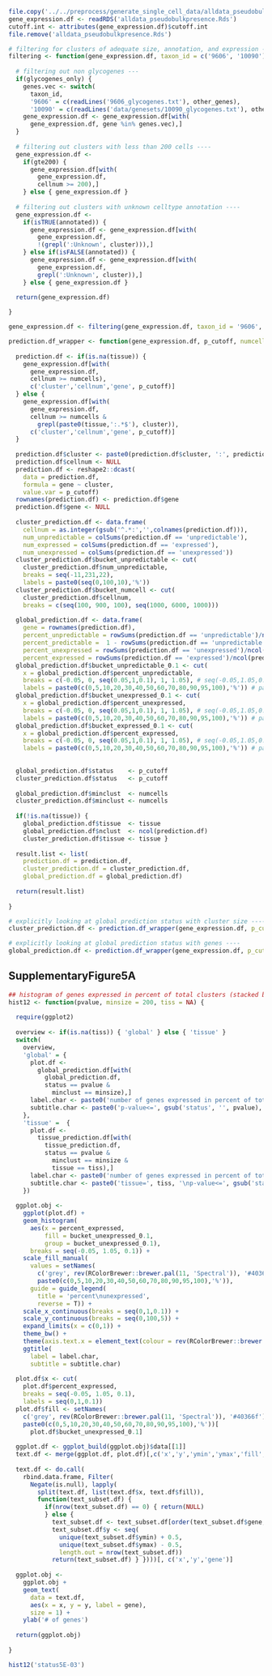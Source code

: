 
```r
file.copy('../../preprocess/generate_single_cell_data/alldata_pseudobulkpresence.Rds', 'alldata_pseudobulkpresence.Rds')
gene_expression.df <- readRDS('alldata_pseudobulkpresence.Rds')
cutoff.int <- attributes(gene_expression.df)$cutoff.int
file.remove('alldata_pseudobulkpresence.Rds')
```

```r
# filtering for clusters of adequate size, annotation, and expression ----
filtering <- function(gene_expression.df, taxon_id = c('9606', '10090'), glycogenes_only = F, other_genes = NULL, gte200 = T, annotated = T) {
  
  # filtering out non glycogenes ---
  if(glycogenes_only) {
    genes.vec <- switch(
      taxon_id, 
      '9606' = c(readLines('9606_glycogenes.txt'), other_genes),
      '10090' = c(readLines('data/genesets/10090_glycogenes.txt'), other_genes))
    gene_expression.df <- gene_expression.df[with(
      gene_expression.df, gene %in% genes.vec),]
  }
  
  # filtering out clusters with less than 200 cells ----
  gene_expression.df <- 
    if(gte200) {
      gene_expression.df[with(
        gene_expression.df,
        cellnum >= 200),]
    } else { gene_expression.df }
  
  # filtering out clusters with unknown celltype annotation ----
  gene_expression.df <- 
    if(isTRUE(annotated)) {
      gene_expression.df <- gene_expression.df[with(
        gene_expression.df, 
        !(grepl(':Unknown', cluster))),]
    } else if(isFALSE(annotated)) {
      gene_expression.df <- gene_expression.df[with(
        gene_expression.df, 
        grepl(':Unknown', cluster)),]
    } else { gene_expression.df }
  
  return(gene_expression.df)

}
```

```r
gene_expression.df <- filtering(gene_expression.df, taxon_id = '9606', glycogenes_only = T, other_genes = 'DAG1', gte200 = T, annotated = T)
```

```r
prediction.df_wrapper <- function(gene_expression.df, p_cutoff, numcells = 200, tissue = NA) {
  
  prediction.df <- if(is.na(tissue)) { 
    gene_expression.df[with(
      gene_expression.df, 
      cellnum >= numcells), 
      c('cluster','cellnum','gene', p_cutoff)]
  } else {
    gene_expression.df[with(
      gene_expression.df, 
      cellnum >= numcells &
        grepl(paste0(tissue,':.*$'), cluster)), 
      c('cluster','cellnum','gene', p_cutoff)]
  }
  
  prediction.df$cluster <- paste0(prediction.df$cluster, ':', prediction.df$cellnum)
  prediction.df$cellnum <- NULL
  prediction.df <- reshape2::dcast(
    data = prediction.df, 
    formula = gene ~ cluster, 
    value.var = p_cutoff)
  rownames(prediction.df) <- prediction.df$gene
  prediction.df$gene <- NULL
  
  cluster_prediction.df <- data.frame(
    cellnum = as.integer(gsub('^.*:','',colnames(prediction.df))),
    num_unpredictable = colSums(prediction.df == 'unpredictable'),
    num_expressed = colSums(prediction.df == 'expressed'),
    num_unexpressed = colSums(prediction.df == 'unexpressed'))
  cluster_prediction.df$bucket_unpredictable <- cut(
    cluster_prediction.df$num_unpredictable,
    breaks = seq(-11,231,22),
    labels = paste0(seq(0,100,10),'%'))
  cluster_prediction.df$bucket_numcell <- cut(
    cluster_prediction.df$cellnum,
    breaks = c(seq(100, 900, 100), seq(1000, 6000, 1000)))
  
  global_prediction.df <- data.frame(
    gene = rownames(prediction.df),
    percent_unpredictable = rowSums(prediction.df == 'unpredictable')/ncol(prediction.df),
    percent_predictable =  1 - rowSums(prediction.df == 'unpredictable')/ncol(prediction.df),
    percent_unexpressed = rowSums(prediction.df == 'unexpressed')/ncol(prediction.df),
    percent_expressed = rowSums(prediction.df == 'expressed')/ncol(prediction.df))
  global_prediction.df$bucket_unpredictable_0.1 <- cut(
    x = global_prediction.df$percent_unpredictable,
    breaks = c(-0.05, 0, seq(0.05,1,0.1), 1, 1.05), # seq(-0.05,1.05,0.1),
    labels = paste0(c(0,5,10,20,30,40,50,60,70,80,90,95,100),'%')) # paste0(seq(0,100,10),'%'))
  global_prediction.df$bucket_unexpressed_0.1 <- cut(
    x = global_prediction.df$percent_unexpressed,
    breaks = c(-0.05, 0, seq(0.05,1,0.1), 1, 1.05), # seq(-0.05,1.05,0.1),
    labels = paste0(c(0,5,10,20,30,40,50,60,70,80,90,95,100),'%')) # paste0(seq(0,100,10),'%'))
  global_prediction.df$bucket_expressed_0.1 <- cut(
    x = global_prediction.df$percent_expressed,
    breaks = c(-0.05, 0, seq(0.05,1,0.1), 1, 1.05), # seq(-0.05,1.05,0.1),
    labels = paste0(c(0,5,10,20,30,40,50,60,70,80,90,95,100),'%')) # paste0(seq(0,100,10),'%'))
  
  
  global_prediction.df$status    <- p_cutoff
  cluster_prediction.df$status   <- p_cutoff
  
  global_prediction.df$minclust  <- numcells
  cluster_prediction.df$minclust <- numcells
  
  if(!is.na(tissue)) { 
    global_prediction.df$tissue  <- tissue
    global_prediction.df$nclust  <- ncol(prediction.df)
    cluster_prediction.df$tissue <- tissue }
  
  result.list <- list(
    prediction.df = prediction.df,
    cluster_prediction.df = cluster_prediction.df,
    global_prediction.df = global_prediction.df)
  
  return(result.list)
  
}
```

```r
# explicitly looking at global prediction status with cluster size ----
cluster_prediction.df <- prediction.df_wrapper(gene_expression.df, p_cutoff = 'status5E-03')[[2]]
```

```r
# explicitly looking at global prediction status with genes ----
global_prediction.df <- prediction.df_wrapper(gene_expression.df, p_cutoff = 'status5E-03')[[3]]
```

## SupplementaryFigure5A

```r
## histogram of genes expressed in percent of total clusters (stacked by percent unexpressed)
hist12 <- function(pvalue, minsize = 200, tiss = NA) {
  
  require(ggplot2)
  
  overview <- if(is.na(tiss)) { 'global' } else { 'tissue' }
  switch(
    overview,
    'global' = {
      plot.df <- 
        global_prediction.df[with(
          global_prediction.df, 
          status == pvalue & 
            minclust == minsize),] 
      label.char <- paste0('number of genes expressed in percent of total clusters\nn = ', with(gene_expression.df, length(unique(cluster[cellnum >= 200]))))
      subtitle.char <- paste0('p-value<=', gsub('status', '', pvalue), '\ncluster>=200')
    },
    'tissue' =  { 
      plot.df <- 
        tissue_prediction.df[with(
          tissue_prediction.df, 
          status == pvalue & 
            minclust == minsize &
            tissue == tiss),] 
      label.char <- paste0('number of genes expressed in percent of total clusters\nn = ', unique(plot.df$nclust))
      subtitle.char <- paste0('tissue=', tiss, '\np-value<=', gsub('status', '', pvalue), '\ncluster>=200')
    })
  
  ggplot.obj <-
    ggplot(plot.df) + 
    geom_histogram(
      aes(x = percent_expressed, 
          fill = bucket_unexpressed_0.1,
          group = bucket_unexpressed_0.1),
      breaks = seq(-0.05, 1.05, 0.1)) +
    scale_fill_manual(
      values = setNames(
        c('grey', rev(RColorBrewer::brewer.pal(11, 'Spectral')), '#40366f'),
        paste0(c(0,5,10,20,30,40,50,60,70,80,90,95,100),'%')),
      guide = guide_legend(
        title = 'percent\nunexpressed',
        reverse = T)) +
    scale_x_continuous(breaks = seq(0,1,0.1)) + 
    scale_y_continuous(breaks = seq(0,100,5)) +
    expand_limits(x = c(0,1)) +
    theme_bw() +
    theme(axis.text.x = element_text(colour = rev(RColorBrewer::brewer.pal(11, 'Spectral')))) +
    ggtitle(
      label = label.char,
      subtitle = subtitle.char)
  
  plot.df$x <- cut(
    plot.df$percent_expressed,
    breaks = seq(-0.05, 1.05, 0.1),
    labels = seq(0,1,0.1))
  plot.df$fill <- setNames(
    c('grey', rev(RColorBrewer::brewer.pal(11, 'Spectral')), '#40366f'), 
    paste0(c(0,5,10,20,30,40,50,60,70,80,90,95,100),'%'))[
      plot.df$bucket_unexpressed_0.1]
  
  ggplot.df <- ggplot_build(ggplot.obj)$data[[1]]
  text.df <- merge(ggplot.df, plot.df)[,c('x','y','ymin','ymax','fill','gene')]
  
  text.df <- do.call(
    rbind.data.frame, Filter(
      Negate(is.null), lapply(
        split(text.df, list(text.df$x, text.df$fill)), 
        function(text_subset.df) { 
          if(nrow(text_subset.df) == 0) { return(NULL) 
          } else { 
            text_subset.df <- text_subset.df[order(text_subset.df$gene, decreasing = T),]
            text_subset.df$y <- seq(
              unique(text_subset.df$ymin) + 0.5, 
              unique(text_subset.df$ymax) - 0.5, 
              length.out = nrow(text_subset.df)) 
            return(text_subset.df) } })))[, c('x','y','gene')]
  
  ggplot.obj <-
    ggplot.obj + 
    geom_text(
      data = text.df, 
      aes(x = x, y = y, label = gene), 
      size = 1) + 
    ylab('# of genes')
  
  return(ggplot.obj)
  
}
```

```r
hist12('status5E-03')
```

